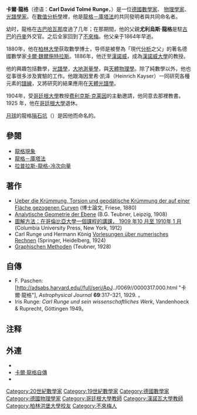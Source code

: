 {{NoteTA|G1=物理學}}
{{Infobox_Scientist 
| name              = 卡爾·龍格<br>Carl Runge
| image             = File:Voit 202 Karl Runge.jpg
| image_size        = frameless
| birth_date        = {{birth date|1856|8|30}}
| birth_place       = {{flagicon|Germany}} [[日耳曼邦聯|日耳曼邦聯]][[不來梅|不來梅]]
| death_date        = {{death date and age|1927|1|3|1856|8|30}}
| death_place       = {{flag|Weimar Republic}}[[哥廷根|哥廷根]]
| residence         = 
| citizenship       = 
| nationality       = 德國
| field             = [[數學|數學]]、[[物理學|物理學]] 
| work_institution  = [[漢諾威大學|漢諾威大學]]（1886－1904）<br>[[哥廷根大學|哥廷根大學]]（1904－1925）
| alma_mater        = [[柏林大學|柏林大學]]
| doctoral_advisor  = [[卡爾·魏爾施特拉斯|卡爾·魏爾施特拉斯]]<br>[[恩斯特·库默尔|恩斯特·库默尔]]
| doctoral_students = [[馬克斯·玻恩|馬克斯·玻恩]]<br>Friedrich Adolf Willers<br>Hermann König
| known_for         = [[龍格－庫塔法|龍格－庫塔法]]<br>[[龍格現象|龍格現象]]<br>{{le|龍格定理|Runge's theorem}}<br>[[拉普拉斯-龍格-冷次向量|拉普拉斯-龍格-冷次向量]]<br>{{le|舒曼-龍格帶|Schumann–Runge bands}}
| prizes            = 
}}

'''卡爾·龍格'''{{NoteTag|德语人名Runge在现代人名翻译中译作“伦格”，但在指该物理学家时约定俗成译作“龙格”；亦有部分文献仍将其译作“伦格”。}}（德语：'''Carl David Tolmé Runge'''，{{bd|1856年|8月30日|1927年|1月2日|catIdx=R}}）是一位[[德國|德國]][[數學家|數學家]]、 [[物理學家|物理學家]]、[[光譜學|光譜學家]]。在[[數值分析|數值分析學]]裡，他是[[龍格－庫塔法|龍格－庫塔法]]的共同發明者與共同命名者。

幼时，龍格在[[古巴|古巴]][[哈瓦那|哈瓦那]]度過了几年；在那期間，他的父親'''尤利烏斯·龍格'''是駐[[古巴|古巴]]的[[丹麥|丹麥]]外交官。之后全家回到了[[不來梅|不來梅]]。他父亲于1864年早逝。

1880年，他在[[柏林大學|柏林大學]]获取數學博士，导师是被譽為「現代[[數學分析|分析]]之父」的著名德國數學家[[卡尔·魏尔施特拉斯|卡爾·魏爾施特拉斯]]。1886年，他迁至[[漢諾威|漢諾威]]，成為[[漢諾威大學|漢諾威大學]]的教授。

他的興趣包括數學，[[光譜學|光譜學]]，[[大地測量學|大地測量學]]，與[[天體物理學|天體物理學]]。除了純數學以外，他也從事很多涉及實驗的工作。他跟海因里希·凯泽（Heinrich Kayser）一同研究各種元素的[[譜線|譜線]]，又將研究的結果應用在[[天文學|天體]][[光譜學|光譜學]]。

1904年，受[[哥廷根大學|哥廷根大學]]教授[[费利克斯·克莱因|费利克斯·克莱因]]的主動邀請，他同意去那裡教書。1925 年，他在[[哥廷根大學|哥廷根大學]]退休。

[[月球|月球]]的龍格[[隕石坑|隕石坑]]（{{lang|en|Runge crater}}）是因他而命名的。

== 參閱 ==
* [[龍格現象|龍格現象]]
* [[龍格－庫塔法|龍格－庫塔法]]
* [[拉普拉斯-龍格-冷次向量|拉普拉斯-龍格-冷次向量]]

== 著作 ==
* [http://www-gdz.sub.uni-goettingen.de/cgi-bin/digbib.cgi?PPN317854747 Ueber die Krümmung, Torsion und geodätische Krümmung der auf einer Fläche gezogenen Curven] (博士論文, Friese, 1880)
* [http://name.umdl.umich.edu/ABN6667.0001.001 Analytische Geometrie der Ebene]{{Wayback|url=http://name.umdl.umich.edu/ABN6667.0001.001 |date=20081120093034 }} (B.G. Teubner, Leipzig, 1908)
* [http://www.archive.org/details/graphmethods00rungrich 圖解方法：在哥倫比亞大學一個課程的講課， 1909 年10 月至 1910年 1 月] (Columbia University Press, New York, 1912) 
* Carl Runge und Hermann König [http://www-gdz.sub.uni-goettingen.de/cgi-bin/digbib.cgi?PPN373207646 Vorlesungen über numerisches Rechnen] (Springer, Heidelberg, 1924)  
* [http://www.archive.org/details/graphischenmetho003786mbp Graphischen Methoden] (Teubner, 1928)

== 自傳 ==
* F. Paschen: [http://adsabs.harvard.edu//full/seri/ApJ../0069//0000317.000.html "卡爾·龍格"]{{Wayback|url=http://adsabs.harvard.edu//full/seri/ApJ../0069//0000317.000.html |date=20160303180556 }}, ''Astrophysical Journal'' '''69''':317–321, 1929. {{doi|10.1086/143192}}。
* Iris Runge: ''Carl Runge und sein wissenschaftliches Werk'', Vandenhoeck & Ruprecht, Göttingen 1949。

== 注释 ==
{{noteFoot}}
== 外連 ==
* {{MacTutor Biography|title=Carle David Tolmé Runge|id=Runge}}
* [http://numericalmethods.eng.usf.edu/anecdotes/runge.html 卡爾·龍格自傳]{{Wayback|url=http://numericalmethods.eng.usf.edu/anecdotes/runge.html |date=20040810122547 }}
* {{MathGenealogy |id=18344}}

<!-- Metadata: see [[Wikipedia:Persondata|Wikipedia:Persondata]] 
{{Authority control}}
{{Persondata
|NAME= Runge, Carl
|ALTERNATIVE NAMES= Runge, Carl David Tolmé
|SHORT DESCRIPTION= [[Germany|German]] [[mathematician|mathematician]] and [[physicist|physicist]] 
|DATE OF BIRTH=  [[August_30|August 30]] [[1856|1856]]
|PLACE OF BIRTH= [[Bremen_(city)|Bremen]], [[Germany|Germany]]
|DATE OF DEATH= [[January_3|January 3]] [[1927|1927]]
|PLACE OF DEATH= [[Göttingen|Göttingen]], [[Germany|Germany]]
}}-->


{{DEFAULTSORT:Runge, Carl}}
[[Category:20世紀數學家|Category:20世紀數學家]]
[[Category:19世紀數學家|Category:19世紀數學家]]
[[Category:德國數學家|Category:德國數學家]]
[[Category:德國物理學家|Category:德國物理學家]]
[[Category:哥廷根大學教師|Category:哥廷根大學教師]]
[[Category:漢諾瓦大學教師|Category:漢諾瓦大學教師]]
[[Category:柏林洪堡大學校友|Category:柏林洪堡大學校友]]
[[Category:不來梅人|Category:不來梅人]]